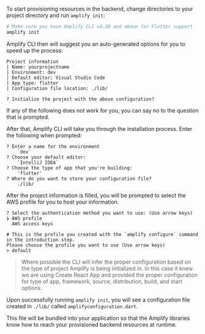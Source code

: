 To start provisioning resources in the backend, change directories to your project directory and run `amplify init`:

```bash
# Make sure you have Amplify CLI v4.28 and above for Flutter support
amplify init
```

Amplify CLI then will suggest you an auto-generated options for you to speed up the process:

```console
Project information
| Name: yourprojectname
| Environment: dev
| Default editor: Visual Studio Code
| App type: flutter
| Configuration file location: ./lib/

? Initialize the project with the above configuration?
```

If any of the following does not work for you, you can say no to the question that is prompted.

After that, Amplify CLI will take you through the installation process. Enter the following when prompted:

```console
? Enter a name for the environment
    `dev`
? Choose your default editor:
    `IntelliJ IDEA`
? Choose the type of app that you're building:
    'flutter'
? Where do you want to store your configuration file?
    ./lib/
```

After the project information is filled, you will be prompted to select the AWS profile for you to host your information.

```console
? Select the authentication method you want to use: (Use arrow keys)
❯ AWS profile
  AWS access keys

# This is the profile you created with the `amplify configure` command in the introduction step.
Please choose the profile you want to use (Use arrow keys)
> default
```
> Where possible the CLI will infer the proper configuration based on the type of project Amplify is being initialized in. In this case it knew we are using Create React App and provided the proper configuration for type of app, framework, source, distribution, build, and start options.


Upon successfully running `amplify init`, you will see a configuration file created in `./lib/` called `amplifyconfiguration.dart`.

This file will be bundled into your application so that the Amplify libraries know how to reach your provisioned backend resources at runtime.
